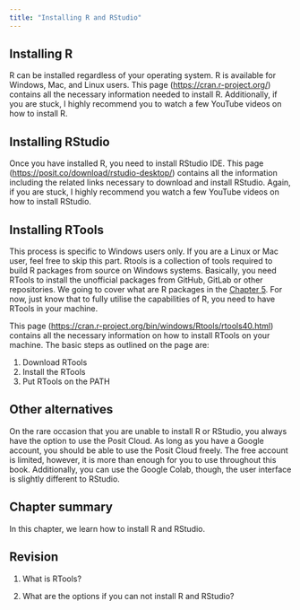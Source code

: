 ```yaml
---
title: "Installing R and RStudio"
---
```


## Installing R

R can be installed regardless of your operating system. R is available for Windows, Mac, and Linux users. This page (<https://cran.r-project.org/>) contains all the necessary information needed to install R. Additionally, if you are stuck, I highly recommend you to watch a few YouTube videos on how to install R.

## Installing RStudio

Once you have installed R, you need to install RStudio IDE. This page (<https://posit.co/download/rstudio-desktop/>) contains all the information including the related links necessary to download and install RStudio. Again, if you are stuck, I highly recommend you watch a few YouTube videos on how to install RStudio.

## Installing RTools

This process is specific to Windows users only. If you are a Linux or Mac user, feel free to skip this part. Rtools is a collection of tools required to build R packages from source on Windows systems. Basically, you need RTools to install the unofficial packages from GitHub, GitLab or other repositories. We going to cover what are R packages in the [Chapter 5](basic-r.html#packages). For now, just know that to fully utilise the capabilities of R, you need to have RTools in your machine.

This page (<https://cran.r-project.org/bin/windows/Rtools/rtools40.html>) contains all the necessary information on how to install RTools on your machine. The basic steps as outlined on the page are:

1.  Download RTools
2.  Install the RTools
3.  Put RTools on the PATH

## Other alternatives

On the rare occasion that you are unable to install R or RStudio, you always have the option to use the Posit Cloud. As long as you have a Google account, you should be able to use the Posit Cloud freely. The free account is limited, however, it is more than enough for you to use throughout this book. Additionally, you can use the Google Colab, though, the user interface is slightly different to RStudio.

## Chapter summary

In this chapter, we learn how to install R and RStudio.

## Revision

1.  What is RTools?

2.  What are the options if you can not install R and RStudio?
